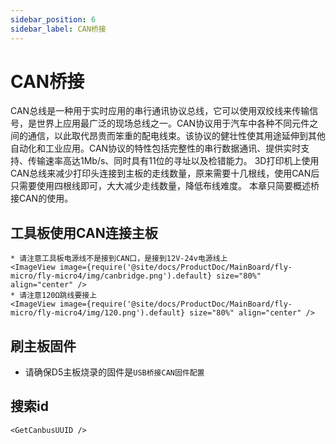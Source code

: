 ```yaml
---
sidebar_position: 6
sidebar_label: CAN桥接
---
```






# CAN桥接

CAN总线是一种用于实时应用的串行通讯协议总线，它可以使用双绞线来传输信号，是世界上应用最广泛的现场总线之一。CAN协议用于汽车中各种不同元件之间的通信，以此取代昂贵而笨重的配电线束。该协议的健壮性使其用途延伸到其他自动化和工业应用。CAN协议的特性包括完整性的串行数据通讯、提供实时支持、传输速率高达1Mb/s、同时具有11位的寻址以及检错能力。
3D打印机上使用CAN总线来减少打印头连接到主板的走线数量，原来需要十几根线，使用CAN后只需要使用四根线即可，大大减少走线数量，降低布线难度。
本章只简要概述桥接CAN的使用。

## 工具板使用CAN连接主板

    * 请注意工具板电源线不是接到CAN口，是接到12V-24v电源线上
    <ImageView image={require('@site/docs/ProductDoc/MainBoard/fly-micro/fly-micro4/img/canbridge.png').default} size="80%" align="center" />
    * 请注意120Ω跳线要接上
    <ImageView image={require('@site/docs/ProductDoc/MainBoard/fly-micro/fly-micro4/img/120.png').default} size="80%" align="center" />

## 刷主板固件

* 请确保D5主板烧录的固件是`USB桥接CAN固件配置`

## 搜索id

    <GetCanbusUUID />